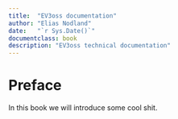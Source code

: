 ```yaml
---
title:  "EV3oss documentation"
author: "Elias Nodland"
date:   "`r Sys.Date()`"
documentclass: book
description: "EV3oss technical documentation"
---
```


# Preface {-}

In this book we will introduce some cool shit.
